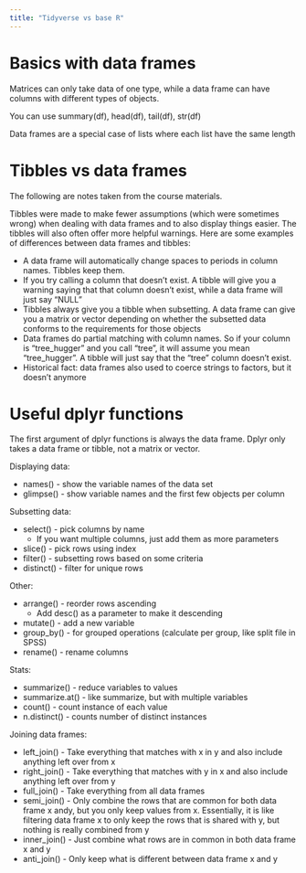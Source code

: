 ```yaml
---
title: "Tidyverse vs base R"
---
```


# Basics with data frames

Matrices can only take data of one type, while a data frame can have columns with different types of objects.

You can use summary(df), head(df), tail(df), str(df)

Data frames are a special case of lists where each list have the same length


# Tibbles vs data frames

The following are notes taken from the course materials.

Tibbles were made to make fewer assumptions (which were sometimes wrong) when dealing with data frames and to also display things easier. The tibbles will also often offer more helpful warnings. Here are some examples of differences between data frames and tibbles:

- A data frame will automatically change spaces to periods in column names. Tibbles keep them.
- If you try calling a column that doesn't exist. A tibble will give you a warning saying that that column doesn't exist, while a data frame will just say "NULL"
- Tibbles always give you a tibble when subsetting. A data frame can give you a matrix or vector depending on whether the subsetted data conforms to the requirements for those objects
-  Data frames do partial matching with column names. So if your column is "tree_hugger" and you call "tree", it will assume you mean "tree_hugger". A tibble will just say that the "tree" column doesn't exist.
- Historical fact: data frames also used to coerce strings to factors, but it doesn't anymore


# Useful dplyr functions

The first argument of dplyr functions is always the data frame. Dplyr only takes a data frame or tibble, not a matrix or vector.


Displaying data:

- names() - show the variable names of the data set
- glimpse() - show variable names and the first few objects per column


Subsetting data:

- select() - pick columns by name
  - If you want multiple columns, just add them as more parameters
- slice() - pick rows using index
- filter() - subsetting rows based on some criteria
- distinct() - filter for unique rows


Other:

- arrange() - reorder rows ascending
  - Add desc() as a parameter to make it descending
- mutate() - add a new variable
- group_by() - for grouped operations (calculate per group, like split file in SPSS)
- rename() - rename columns


Stats:

- summarize() - reduce variables to values
- summarize.at() - like summarize, but with multiple variables
- count() - count instance of each value
- n.distinct() - counts number of distinct instances


Joining data frames:

- left_join() - Take everything that matches with x in y and also include anything left over from x
- right_join() - Take everything that matches with y in x and also include anything left over from y
- full_join() - Take everything from all data frames
- semi_join() - Only combine the rows that are common for both data frame x andy, but you only keep values from x. Essentially, it is like filtering data frame x to only keep the rows that is shared with y, but nothing is really combined from y
- inner_join() - Just combine what rows are in common in both data frame x and y
- anti_join() - Only keep what is different between data frame x and y